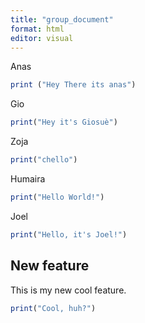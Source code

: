 ```yaml
---
title: "group_document"
format: html
editor: visual
---
```


Anas

```r
print ("Hey There its anas")
```

Gio

```r
print("Hey it's Giosuè")
```

Zoja

```r
print("chello")
```

Humaira

```r
print("Hello World!")
```

Joel

```r
print("Hello, it's Joel!")
```

## New feature

This is my new cool feature.

```r
print("Cool, huh?")
```
